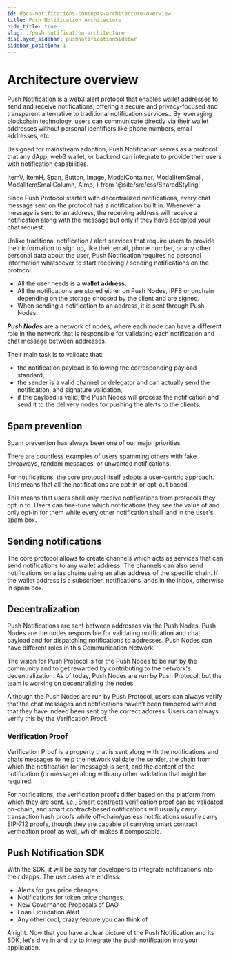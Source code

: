 ```yaml
---
id: docs-notifications-concepts-architecture-overview
title: Push Notification Architecture
hide_title: true
slug: ./push-notification-architecture
displayed_sidebar: pushNotificationSidebar
sidebar_position: 1
---
```


# Architecture overview

Push Notification is a web3 alert protocol that enables wallet addresses to send and receive notifications, offering a secure and privacy-focused and transparent alternative to traditional notification services.. By leveraging blockchain technology, users can communicate directly via their wallet addresses without personal identifiers like phone numbers, email addresses, etc.

Designed for mainstream adoption, Push Notification serves as a protocol that any dApp, web3 wallet, or backend can integrate to provide their users with notification capabilities.

<head>
  <title>Architecture Overview | Push Chat | Push Documentation</title>
</head>

  ItemV,
  ItemH,
  Span,
  Button,
  Image,
  ModalContainer,
  ModalItemSmall,
  ModalItemSmallColumn,
  AImp,
} from '@site/src/css/SharedStyling'

Since Push Protocol started with decentralized notifications, every chat message sent on the protocol has a notification built in. Whenever a message is sent to an address, the receiving address will receive a notification along with the message but only if they have accepted your chat request.

Unlike traditional notification / alert services that require users to provide their information to sign up, like their email, phone number, or any other personal data about the user, Push Notification requires no personal information whatsoever to start receiving / sending notifications on the protocol.&#x20;

- All the user needs is a **wallet address.**
- All the notifications are stored either on Push Nodes, IPFS or onchain depending on the storage choosed by the client and are signed.
- When sending a notification to an address, it is sent through Push Nodes.&#x20;

_**Push Nodes**_ are a network of nodes, where each node can have a different role in the network that is responsible for validating each notification and chat message between addresses.&#x20;

Their main task is to validate that:

- &#x20;the notification payload is following the corresponding payload standard,
- the sender is a valid channel or delegator and can actually send the notification, and signature validation,
- if the payload is valid, the Push Nodes will process the notification and send it to the delivery nodes for pushing the alerts to the clients.

## Spam prevention

Spam prevention has always been one of our major priorities.&#x20;

There are countless examples of users spamming others with fake giveaways, random messages, or unwanted notifications.

For notifications, the core protocol itself adopts a user-centric approach. This means that all the notifications are opt-in or opt-out based.&#x20;

This means that users shall only receive notifications from protocols they opt in to. Users can fine-tune which notifications they see the value of and only opt-in for them while every other notification shall land in the user's spam box.&#x20;

## Sending notifications

The core protocol allows to create channels which acts as services that can send notifications to any wallet address.
The channels can also send notifications on alias chains using an alias address of the specific chain.
If the wallet address is a subscriber, notifications lands in the inbox, otherwise in spam box.

## Decentralization

Push Notifications are sent between addresses via the Push Nodes. Push Nodes are the nodes responsible for validating notification and chat payload and for dispatching notifications to addresses. Push Nodes can have different roles in this Communication Network.

The vision for Push Protocol is for the Push Nodes to be run by the community and to get rewarded by contributing to the network's decentralization. As of today, Push Nodes are run by Push Protocol, but the team is working on decentralizing the nodes.

Although the Push Nodes are run by Push Protocol, users can always verify that the chat messages and notifications haven’t been tampered with and that they have indeed been sent by the correct address. Users can always verify this by the Verification Proof.

### Verification Proof

Verification Proof is a property that is sent along with the notifications and chats messages to help the network validate the sender, the chain from which the notification (or message) is sent, and the content of the notification (or message) along with any other validation that might be required.

For notifications, the verification proofs differ based on the platform from which they are sent. i.e., Smart contracts verification proof can be validated on-chain, and smart contract-based notifications will usually carry transaction hash proofs while off-chain/gasless notifications usually carry EIP-712 proofs, though they are capable of carrying smart contract verification proof as well, which makes it composable.

## Push Notification SDK

With the SDK, it will be easy for developers to integrate notifications into their dapps. The use cases are endless:

- Alerts for gas price changes.
- Notifications for token price changes.
- New Governance Proposals of DAO
- Loan Liquidation Alert
- Any other cool, crazy feature you can think of

Alright. Now that you have a clear picture of the Push Notification and its SDK, let's dive in and try to integrate the push notification into your application.
